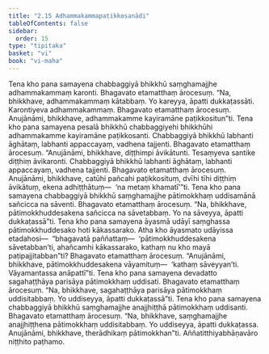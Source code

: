 ```yaml
---
title: "2.15 Adhammakammapaṭikkosanādi"
tableOfContents: false
sidebar:
  order: 15
type: "tipitaka"
basket: "vi"
book: "vi-maha"
---
```



<DynamicBreadcrumb />

<Division number="154" book="vi-maha" e="ch" v="3" p="154">

<Paragraph number="642" book="vi-maha">
Tena kho pana samayena chabbaggiyā bhikkhū saṃghamajjhe adhammakammaṃ karonti. Bhagavato etamatthaṃ ārocesuṃ. “Na, bhikkhave, adhammakammaṃ kātabbaṃ. Yo kareyya, āpatti dukkaṭassāti. Karontiyeva adhammakammaṃ. Bhagavato etamatthaṃ ārocesuṃ. Anujānāmi, bhikkhave, adhammakamme kayiramāne paṭikkositun”ti.
</Paragraph>

<Paragraph number="643" book="vi-maha">
Tena kho pana samayena pesalā bhikkhū chabbaggiyehi bhikkhūhi adhammakamme kayiramāne paṭikkosanti. Chabbaggiyā bhikkhū labhanti āghātaṃ, labhanti appaccayaṃ, vadhena tajjenti. Bhagavato etamatthaṃ ārocesuṃ. “Anujānāmi, bhikkhave, diṭṭhimpi āvikātunti. Tesaṃyeva santike diṭṭhiṃ āvikaronti. Chabbaggiyā bhikkhū labhanti āghātaṃ, labhanti appaccayaṃ, vadhena tajjenti. Bhagavato etamatthaṃ ārocesuṃ. Anujānāmi, bhikkhave, catūhi pañcahi paṭikkosituṃ, dvīhi tīhi diṭṭhiṃ āvikātuṃ, ekena adhiṭṭhātuṃ—  ‘na metaṃ khamatī’”ti.
</Paragraph>

<Paragraph number="644" book="vi-maha">
Tena kho pana samayena chabbaggiyā bhikkhū saṃghamajjhe pātimokkhaṃ uddisamānā sañcicca na sāventi. Bhagavato etamatthaṃ ārocesuṃ. “Na, bhikkhave, pātimokkhuddesakena sañcicca na sāvetabbaṃ. Yo na sāveyya, āpatti dukkaṭassā”ti.
</Paragraph>

<Paragraph number="645" book="vi-maha">
Tena kho pana samayena āyasmā udāyī saṃghassa pātimokkhuddesako hoti kākassarako. Atha kho āyasmato udāyissa etadahosi—  “bhagavatā paññattaṃ—  ‘pātimokkhuddesakena sāvetabban’ti, ahañcamhi kākassarako, kathaṃ nu kho mayā paṭipajjitabban”ti? Bhagavato etamatthaṃ ārocesuṃ. “Anujānāmi, bhikkhave, pātimokkhuddesakena vāyamituṃ—  ‘kathaṃ sāveyyan’ti. Vāyamantassa anāpattī”ti.
</Paragraph>

<Paragraph number="646" book="vi-maha">
Tena kho pana samayena devadatto sagahaṭṭhāya parisāya pātimokkhaṃ uddisati. Bhagavato etamatthaṃ ārocesuṃ. “Na, bhikkhave, sagahaṭṭhāya parisāya pātimokkhaṃ uddisitabbaṃ. Yo uddiseyya, āpatti dukkaṭassā”ti.
</Paragraph>

<Paragraph number="647" book="vi-maha">
Tena kho pana samayena chabbaggiyā bhikkhū saṃghamajjhe anajjhiṭṭhā pātimokkhaṃ uddisanti. Bhagavato etamatthaṃ ārocesuṃ. “Na, bhikkhave, saṃghamajjhe anajjhiṭṭhena pātimokkhaṃ uddisitabbaṃ. Yo uddiseyya, āpatti dukkaṭassa. Anujānāmi, bhikkhave, therādhikaṃ pātimokkhan”ti.

</Paragraph>
</Division>

<Paragraph number="648" type="center" book="vi-maha">
Aññatitthiyabhāṇavāro niṭṭhito paṭhamo.
</Paragraph>